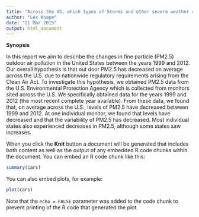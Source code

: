 ```yaml
---
title: "Across the US, which types of Storms and other severe weather are most harmful with respect to population health and have the greatest economic consequences?"
author: "Lex Knape"
date: "21 Mar 2015"
output: html_document
---
```


**Synopsis**

In this report we aim to describe the changes in fine particle (PM2.5) outdoor air pollution in the United States between the years 1999 and 2012. Our overall hypothesis is that out door PM2.5 has decreased on average across the U.S. due to nationwide regulatory requirements arising from the Clean Air Act. To investigate this hypothesis, we obtained PM2.5 data from the U.S. Environmental Protection Agency which is collected from monitors sited across the U.S. We specifically obtained data for the years 1999 and 2012 (the most recent complete year available). From these data, we found that, on average across the U.S., levels of PM2.5 have decreased between 1999 and 2012. At one individual monitor, we found that levels have decreased and that the variability of PM2.5 has decreased. Most individual states also experienced decreases in PM2.5, although some states saw increases.

When you click the **Knit** button a document will be generated that includes both content as well as the output of any embedded R code chunks within the document. You can embed an R code chunk like this:

```r
summary(cars)
```

You can also embed plots, for example:

```r
plot(cars)
```

Note that the `echo = FALSE` parameter was added to the code chunk to prevent printing of the R code that generated the plot.
